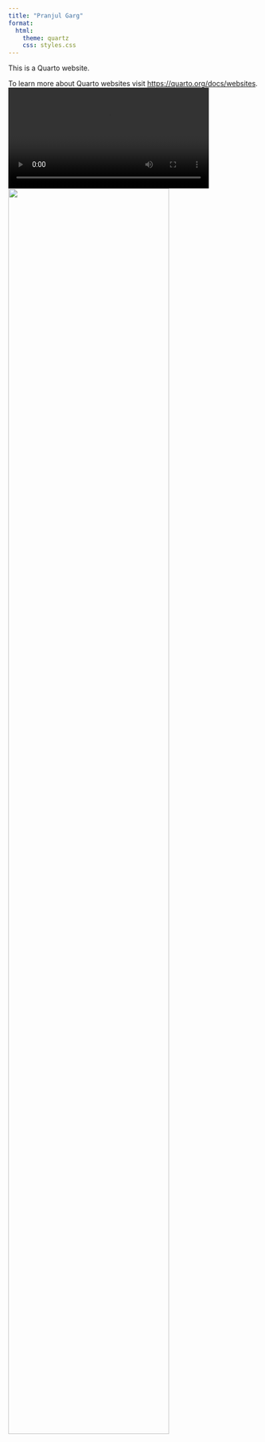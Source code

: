 ```yaml
---
title: "Pranjul Garg"
format:
  html:
    theme: quartz
    css: styles.css
---
```


This is a Quarto website.

To learn more about Quarto websites visit <https://quarto.org/docs/websites>.
![](./videos/Video-298.mp4){width="80%" fig-align="center"}
![](./images/996E7935-AA9F-42A1-B139-1C34FCEFE5D9.jpeg){width="80%" fig-align="right"}
